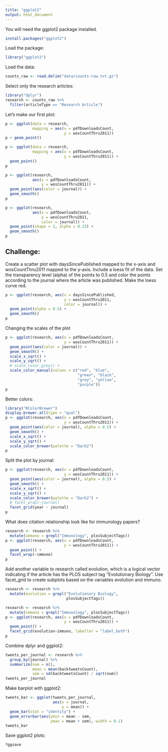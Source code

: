 ```yaml
---
title: "ggplot2"
output: html_document
---
```


You will need the ggplot2 package installed.

```r
install.packages("ggplot2")
```

Load the package:

```r
library("ggplot2")
```

Load the data:

```r
counts_raw <- read.delim("data/counts-raw.txt.gz")
```

Select only the research articles:

```r
library("dplyr")
research <- counts_raw %>%
  filter(articleType == "Research Article")
```

Let's make our first plot:

```r
p <- ggplot(data = research,
            mapping = aes(x = pdfDownloadsCount,
                          y = wosCountThru2011))
p + geom_point()
```

```r
p <- ggplot(data = research,
            mapping = aes(x = pdfDownloadsCount,
                          y = wosCountThru2011)) +
  geom_point()
p
```

```r
p <- ggplot(research,
            aes(x = pdfDownloadsCount,
                y = wosCountThru2011)) +
  geom_point(aes(color = journal)) +
  geom_smooth()
p
```

```r
p <- ggplot(research,
            aes(x = pdfDownloadsCount,
                y = wosCountThru2011,
                color = journal)) +
  geom_point(shape = 1, alpha = 0.25) +
  geom_smooth()
p
```

## Challenge:

Create a scatter plot with daysSincePublished mapped to the x-axis and wosCountThru2011 mapped to the y-axis. Include a loess fit of the data. Set the transparency level (alpha) of the points to 0.5 and color the points according to the journal where the article was published. Make the loess curve red.

```r
p <- ggplot(research, aes(x = daysSincePublished,
                          y = wosCountThru2011,
                          color = journal)) +
  geom_point(alpha = 0.5) +
  geom_smooth()
p
```

Changing the scales of the plot

```r
p <- ggplot(research, aes(x = pdfDownloadsCount,
                          y = wosCountThru2011)) +
  geom_point(aes(color = journal)) +
  geom_smooth() +
  scale_x_sqrt() +
  scale_y_sqrt() +
  # scale_color_grey() +
  scale_color_manual(values = c("red", "blue",
                                "green", "black",
                                "grey", "yellow",
                                "purple"))
p
```

Better colors:

```r
library("RColorBrewer")
display.brewer.all(type = "qual")
p <- ggplot(research, aes(x = pdfDownloadsCount,
                          y = wosCountThru2011)) +
  geom_point(aes(color = journal), alpha = 0.5) +
  geom_smooth() +
  scale_x_sqrt() +
  scale_y_sqrt() +
  scale_color_brewer(palette = "Dark2")
p
```

Split the plot by journal:

```r
p <- ggplot(research, aes(x = pdfDownloadsCount,
                          y = wosCountThru2011)) +
  geom_point(aes(color = journal), alpha = 0.5) +
  geom_smooth() +
  scale_x_sqrt() +
  scale_y_sqrt() +
  scale_color_brewer(palette = "Dark2") +
  # facet_wrap(~journal)
  facet_grid(year ~ journal)
p
```

What does citation relationship look like for immunology papers?

```r
research <- research %>%
  mutate(immuno = grepl("Immunology", plosSubjectTags))
p <- ggplot(research, aes(x = pdfDownloadsCount,
                          y = wosCountThru2011)) +
  geom_point() +
  facet_wrap(~immuno)
p
```

Add another variable to research called evolution, which is a logical vector indicating if the article has the PLOS subject tag “Evolutionary Biology”. Use facet_grid to create subplots based on the variables evolution and immuno.

```r
research <- research %>%
  mutate(evolution = grepl("Evolutionary Biology",
                           plosSubjectTags))

```

```r
research <- research %>%
  mutate(immuno = grepl("Immunology", plosSubjectTags))
p <- ggplot(research, aes(x = pdfDownloadsCount,
                          y = wosCountThru2011)) +
  geom_point() +
  facet_grid(evolution~immuno, labeller = "label_both")
p
```

Combine dplyr and ggplot2:

```r
tweets_per_journal <- research %>%
  group_by(journal) %>%
  summarize(num = n(),
            mean = mean(backtweetsCount),
            sem = sd(backtweetsCount) / sqrt(num))
tweets_per_journal
```

Make barplot with ggplot2:

```r
tweets_bar <- ggplot(tweets_per_journal,
                     aes(x = journal,
                         y = mean)) +
  geom_bar(stat = "identity") +
  geom_errorbar(aes(ymin = mean - sem,
                    ymax = mean + sem), width = 0.1)
tweets_bar
```

Save ggplot2 plots:

```r
?ggsave
```









